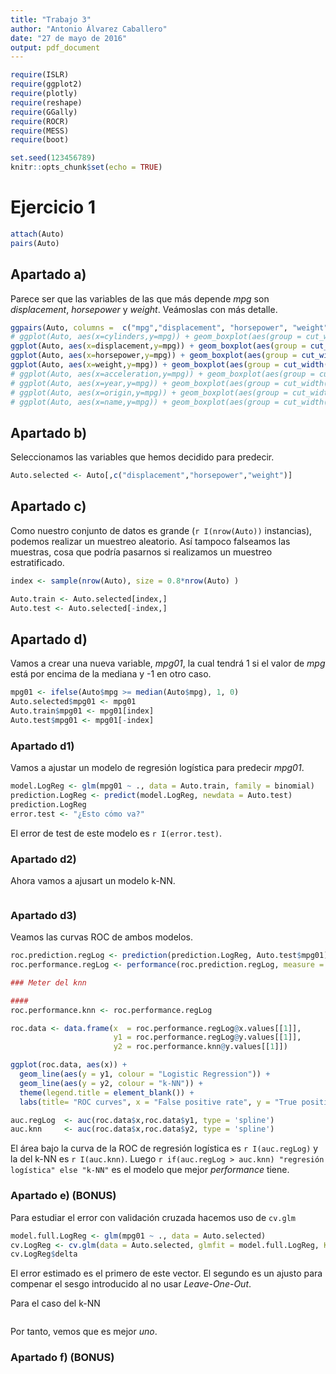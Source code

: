 ```yaml
---
title: "Trabajo 3"
author: "Antonio Álvarez Caballero"
date: "27 de mayo de 2016"
output: pdf_document
---
```


```r
require(ISLR)
require(ggplot2)
require(plotly)
require(reshape)
require(GGally)
require(ROCR)
require(MESS)
require(boot)

set.seed(123456789)
knitr::opts_chunk$set(echo = TRUE)
```

# Ejercicio 1

```r
attach(Auto)
pairs(Auto)
```

## Apartado a)

Parece ser que las variables de las que más depende _mpg_ son _displacement_, _horsepower_ y _weight_. Veámoslas con más detalle.

```r
ggpairs(Auto, columns =  c("mpg","displacement", "horsepower", "weight"))
# ggplot(Auto, aes(x=cylinders,y=mpg)) + geom_boxplot(aes(group = cut_width(cylinders,0.25)))
ggplot(Auto, aes(x=displacement,y=mpg)) + geom_boxplot(aes(group = cut_width(displacement,0.25)))
ggplot(Auto, aes(x=horsepower,y=mpg)) + geom_boxplot(aes(group = cut_width(horsepower,0.25)))
ggplot(Auto, aes(x=weight,y=mpg)) + geom_boxplot(aes(group = cut_width(weight,0.25)))
# ggplot(Auto, aes(x=acceleration,y=mpg)) + geom_boxplot(aes(group = cut_width(acceleration,0.25)))
# ggplot(Auto, aes(x=year,y=mpg)) + geom_boxplot(aes(group = cut_width(year,0.25)))
# ggplot(Auto, aes(x=origin,y=mpg)) + geom_boxplot(aes(group = cut_width(origin,0.25)))
# ggplot(Auto, aes(x=name,y=mpg)) + geom_boxplot(aes(group = cut_width(name,0.25)))
```

## Apartado b)

Seleccionamos las variables que hemos decidido para predecir.

```r
Auto.selected <- Auto[,c("displacement","horsepower","weight")]
```

## Apartado c)

Como nuestro conjunto de datos es grande (```r I(nrow(Auto))``` instancias), podemos realizar un muestreo aleatorio. Así tampoco falseamos las muestras, cosa que podría pasarnos si realizamos un muestreo estratificado.

```r
index <- sample(nrow(Auto), size = 0.8*nrow(Auto) )

Auto.train <- Auto.selected[index,]
Auto.test <- Auto.selected[-index,]
```

## Apartado d)

Vamos a crear una nueva variable, _mpg01_, la cual tendrá 1 si el valor de _mpg_ está por encima de la mediana y -1 en otro caso.

```r
mpg01 <- ifelse(Auto$mpg >= median(Auto$mpg), 1, 0)
Auto.selected$mpg01 <- mpg01
Auto.train$mpg01 <- mpg01[index]
Auto.test$mpg01 <- mpg01[-index]
```

### Apartado d1)

Vamos a ajustar un modelo de regresión logística para predecir _mpg01_.

```r
model.LogReg <- glm(mpg01 ~ ., data = Auto.train, family = binomial)
prediction.LogReg <- predict(model.LogReg, newdata = Auto.test)
prediction.LogReg
error.test <- "¿Esto cómo va?"
```

El error de test de este modelo es ```r I(error.test)```.

### Apartado d2)

Ahora vamos a ajusart un modelo k-NN.

```r

```

### Apartado d3)

Veamos las curvas ROC de ambos modelos.


```r
roc.prediction.regLog <- prediction(prediction.LogReg, Auto.test$mpg01)
roc.performance.regLog <- performance(roc.prediction.regLog, measure = "tpr", x.measure = "fpr")

### Meter del knn

####
roc.performance.knn <- roc.performance.regLog

roc.data <- data.frame(x  = roc.performance.regLog@x.values[[1]],
                       y1 = roc.performance.regLog@y.values[[1]],
                       y2 = roc.performance.knn@y.values[[1]])

ggplot(roc.data, aes(x)) + 
  geom_line(aes(y = y1, colour = "Logistic Regression")) +
  geom_line(aes(y = y2, colour = "k-NN")) +
  theme(legend.title = element_blank()) + 
  labs(title= "ROC curves", x = "False positive rate", y = "True positive rate")

auc.regLog  <- auc(roc.data$x,roc.data$y1, type = 'spline')
auc.knn     <- auc(roc.data$x,roc.data$y2, type = 'spline')
```

El área bajo la curva de la ROC de regresión logística es ```r I(auc.regLog)``` y la del k-NN es ```r I(auc.knn)```. Luego ```r if(auc.regLog > auc.knn) "regresión logística" else "k-NN"``` es el modelo que mejor _performance_ tiene.

### Apartado e) (BONUS)

Para estudiar el error con validación cruzada hacemos uso de `cv.glm`

```r
model.full.LogReg <- glm(mpg01 ~ ., data = Auto.selected)
cv.LogReg <- cv.glm(data = Auto.selected, glmfit = model.full.LogReg, K = 5)
cv.LogReg$delta
```

El error estimado es el primero de este vector. El segundo es un ajusto para compenar el sesgo introducido al no usar *Leave-One-Out*.

Para el caso del k-NN

```r

```

Por tanto, vemos que es mejor _uno_.

### Apartado f) (BONUS)


